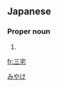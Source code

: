 ==Japanese==
{{ja-kanjitab|み|やけ|yomi=kun}}

===Proper noun===
{{ja-pos|proper|みやけ}}

# {{surname|lang=ja}}

[[Category:Japanese surnames|みやけ]]

[[fr:三宅]]